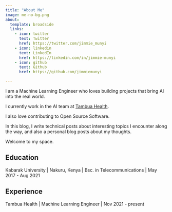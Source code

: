 ```yaml
---
title: "About Me"
image: me-no-bg.png
about:
  template: broadside
  links:
    - icon: twitter
      text: Twitter
      href: https://twitter.com/jimmie_munyi
    - icon: linkedin
      text: LinkedIn
      href: https://linkedin.com/in/jimmie-munyi
    - icon: github
      text: Github
      href: https://github.com/jimmiemunyi

---
```


I am a Machine Learning Engineer who loves building projects that bring AI into the real world.

I currently work in the AI team at [Tambua Health](https://www.tambuahealth.com/).

I also love contributing to Open Source Software. 

In this blog, I write technical posts about interesting topics I encounter along the way, and also a personal blog posts about my thoughts.

Welcome to my space.

## Education

Kabarak University | Nakuru, Kenya | Bsc. in Telecommunications | May 2017 - Aug 2021


## Experience

Tambua Health | Machine Learning Engineer | Nov 2021 - present
